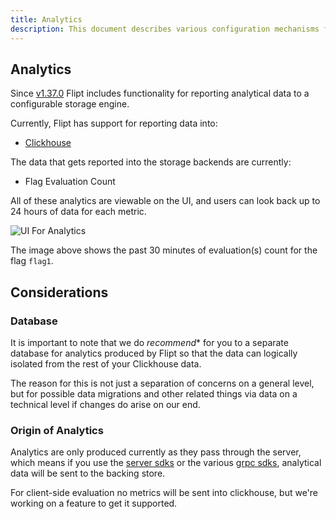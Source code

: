 ```yaml
---
title: Analytics
description: This document describes various configuration mechanisms for controlling analytics for Flipt.
---
```


## Analytics

Since [v1.37.0](https://github.com/flipt-io/flipt/releases/tag/v1.37.0) Flipt includes functionality for reporting analytical data to a configurable storage engine.

Currently, Flipt has support for reporting data into:

- [Clickhouse](https://clickhouse.com/)

The data that gets reported into the storage backends are currently:

- Flag Evaluation Count

All of these analytics are viewable on the UI, and users can look back up to 24 hours of data for each metric.

![UI For Analytics](/images/configuration/analytics_quick_view.png)

The image above shows the past 30 minutes of evaluation(s) count for the flag `flag1`.

## Considerations

### Database

It is important to note that we do *recommend** for you to a separate database for analytics produced by Flipt so that the data can logically isolated from the rest of your Clickhouse data.

The reason for this is not just a separation of concerns on a general level, but for possible data migrations and other related things via data on a technical level if changes do arise on our end.

### Origin of Analytics

Analytics are only produced currently as they pass through the server, which means if you use the [server sdks](/integration/server/rest) or the various [grpc sdks](/integration/server/grpc), analytical data will be sent to the backing store.

For client-side evaluation no metrics will be sent into clickhouse, but we're working on a feature to get it supported.
